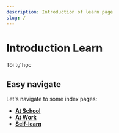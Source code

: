 ```yaml
---
description: Introduction of learn page
slug: /
---
```


# Introduction Learn

Tôi tự học

## Easy navigate

Let's navigate to some index pages:

- **[At School](docs/category/at-school)**
- **[At Work](docs/lam-viec/met-thay-me)**
- **[Self-learn](docs/category/self-learn)**

